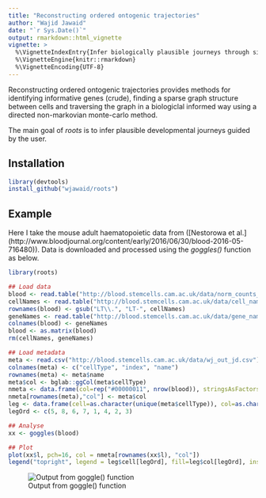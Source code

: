 ```yaml
---
title: "Reconstructing ordered ontogenic trajectories"
author: "Wajid Jawaid"
date: "`r Sys.Date()`"
output: rmarkdown::html_vignette
vignette: >
  %\VignetteIndexEntry{Infer biologically plausible journeys through single cell data}
  %\VignetteEngine{knitr::rmarkdown}
  %\VignetteEncoding{UTF-8}
---
```


Reconstructing ordered ontogenic trajectories provides methods for identifying informative genes (crude), finding a sparse graph structure between cells and traversing the graph in a biologiclal informed way using a directed non-markovian monte-carlo method.

The main goal of *roots* is to infer plausible developmental journeys guided by the user.

## Installation

```r
library(devtools)
install_github("wjawaid/roots")
``` 

## Example

Here I take the mouse adult haematopoietic data from ([Nestorowa et al.] (http://www.bloodjournal.org/content/early/2016/06/30/blood-2016-05-716480)). Data is downloaded and processed using the *goggles()* function as below.

```r
library(roots)

## Load data
blood <- read.table("http://blood.stemcells.cam.ac.uk/data/norm_counts_nestorowa_data.txt", sep = " ")
cellNames <- read.table("http://blood.stemcells.cam.ac.uk/data/cell_names_nestorowa_data.txt", sep = " ", stringsAsFactors = FALSE)[,1]
rownames(blood) <- gsub("LT\\.", "LT-", cellNames)
geneNames <- read.table("http://blood.stemcells.cam.ac.uk/data/gene_names_nestorowa_data.txt", sep = " ", stringsAsFactors = FALSE)[,1]
colnames(blood) <- geneNames
blood <- as.matrix(blood)
rm(cellNames, geneNames)

## Load metadata
meta <- read.csv("http://blood.stemcells.cam.ac.uk/data/wj_out_jd.csv")
colnames(meta) <- c("cellType", "index", "name")
rownames(meta) <- meta$name
meta$col <- bglab::ggCol(meta$cellType)
nmeta <- data.frame(col=rep("#00000011", nrow(blood)), stringsAsFactors = FALSE, row.names = rownames(blood))
nmeta[rownames(meta),"col"] <- meta$col
leg <- data.frame(cell=as.character(unique(meta$cellType)), col=as.character(unique(meta$col)), stringsAsFactors = FALSE)
legOrd <- c(5, 8, 6, 7, 1, 4, 2, 3)

## Analyse
xx <- goggles(blood)

## Plot
plot(xx$l, pch=16, col = nmeta[rownames(xx$l), "col"])
legend("topright", legend = leg$cell[legOrd], fill=leg$col[legOrd], inset=0.02)

```

![Output from goggle() function](example.png
)
